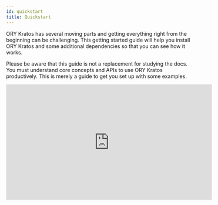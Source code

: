 ```yaml
---
id: quickstart
title: Quickstart
---
```



ORY Kratos has several moving parts and getting everything right from the
beginning can be challenging. This getting started guide will help you install
ORY Kratos and some additional dependencies so that you can see how it works.

Please be aware that this guide is not a replacement for studying the docs. You
must understand core concepts and APIs to use ORY Kratos productively. This is
merely a guide to get you set up with some examples.

<iframe
  width="560"
  height="315"
  src="https://www.youtube.com/embed/5t1Zr_zJc7E"
  frameborder="0"
  allowfullscreen
/>

## Use Case: Application Login and Registration

This section gives you some context on what we want to achieve and what tools we
need for that. You will also learn about the network set up we picked for this
guide.

This quickstart guide operates on the assumption that we are writing a NodeJS
app called **SecureApp**. This app is using nothing fancy - some ExpressJS and a
bit of HTML Templating using Handlebars. We do want to use TypeScript, but only
because it's more readable - not because we're doing anything out of the
ordinary!

You could pick any technology here, of course. This works with Swift, ReactJS,
or Angular (client side) as well as with PHP, Ruby, Python, Java (server side) -
you name it! We picked NodeJS + TypeScript because we believe it is the easiest
to understand, and because JavaScript and NodeJS are universally understood and
easy to install.

We know that SecureApp will need to have some type of dashboard and that it
needs users. Therefore, we need:

- Login
- Logout
- Registration
- Profile management ("update first name", "update avatar", etc.)
- Credentials Management ("add a new recovery email", "change password", etc.)
- Account Recovery ("password reset")
- Email Verification
- Two Factor Authentication
- "Sign in with Google" and "Sign in with GitHub"

and of course:

- A dashboard that shows
  `Hello {{ traits.name.first }} {{ traits.name.last }}}!` which is only visible
  when the user is signed in.

## Setup

As you might already know, ORY Kratos is API-only; it does not have a UI or HTML
templating engine. We will implement all the user-facing UIs like "dashboard",
"login", and "registration" in our NodeJS SecureApp!

To ensure that no one can access the dashboard without prior authentication
(login), we can use a small piece of code (here ExpressJS) to do that:

<CodeFromRemote
  lang="js"
  link="https://github.com/ory/kratos-selfservice-ui-node/blob/master/src/middleware/simple.ts"
  src="https://raw.githubusercontent.com/ory/kratos-selfservice-ui-node/master/src/middleware/simple.ts"
/>

:::info

ORY Kratos is not just an API: it uses cookies, HTTP redirects, anti-CSRF tokens
and more so you don't have to.

:::

The SecureApp and ORY Kratos need to share cookies in order for anti-CSRF tokens
and login sessions to work. Because the quickstart runs on different ports on
`127.0.0.1` there is nothing we need to do to get this all working. In
environments where you have multiple sub-domains or reverse proxies, the set up
will be a bit more sophisticated. You can find more information about the
different set up possibilities in the
[Getting Cookies to Work on Multi-Domains Guide](guides/multi-domain-cookies.mdx).

ORY Kratos does not ship with an administrative user interface. You must
implement that yourself or choose the ORY Cloud offering (to be announced). In
this quickstart we will use ORY Kratos' CLI to interact with ORY Kratos' APIs.

The quickstart also comes with [MailSlurper](https://mailslurper.com), a mock
SMTP server the demo uses to show how email verification works.

### Clone ORY Kratos and Run it in Docker

To get this example working, you will need Git,
[Docker](https://docs.docker.com/get-docker/), and
[Docker Compose](https://docs.docker.com/compose/install/) installed on your
system. No other dependencies are required. Before you start, make sure that
Docker has enough disk space.

:::tip

This tutorial uses Docker-Compose volumes which have reported to run out of disk
space. Check the remaining disk space using `docker system df`. If the volumes
are above the 85% threshold,
[prune old Docker objects](https://docs.docker.com/config/pruning/) before you
start!

:::

:::tip

If you encounter build errors (e.g. network timeout), make sure that the network
is running correctly and run `make docker` again. If the problem persists, feel
free to [open an issue](https://github.com/ory/kratos/issues/new/choose).

:::

Let's clone ORY Kratos and run `docker-compose`:

```shell script
git clone https://github.com/ory/kratos.git
cd kratos
git checkout v0.5.3-alpha.1

docker pull oryd/kratos:latest-sqlite
docker pull oryd/kratos-selfservice-ui-node:latest
docker-compose -f quickstart.yml -f quickstart-standalone.yml up --build --force-recreate
```

This might take a minute or two. Once the output slows down and logs indicate a
healthy system you're ready to roll! A healthy system will show something along
the lines of (the order of messages might be reversed):

```
kratos_1 | time="2020-01-20T14:52:13Z" level=info msg="Starting the admin httpd on: 0.0.0.0:4434"
kratos_1 | time="2020-01-20T14:52:13Z" level=info msg="Starting the public httpd on: 0.0.0.0:4433"
```

:::note

There are two important factors to get a fully functional system:

- You need to make sure that ports `4455`, `4433`, `4434`, and `4436`&nbsp;
  [are free](https://serverfault.com/questions/309052/check-if-port-is-open-or-closed-on-a-linux-server).
- Make sure to always use `127.0.0.1` as the hostname; never use `localhost`!
  This is important because browsers treat these two as separate domains and
  will therefore have issues with setting and using cookies correctly.

:::

You might notice that no database is being used in this example. ORY Kratos
supports SQLite, PostgreSQL, MySQL, and CockroachDB as database backends. For
the quickstart, we're mounting a persistent volume to store the SQLite database
in.

Future guides will explain how to set up a production system.

### Network Architecture

This demo makes use of several services:

1. [ORY Kratos](https://github.com/ory/kratos)
   - Public ("Browser") API (port 4433)
   - Admin API (port 4434) - This is only made public so we can test via the
     CLI.
2. [SecureApp](http://github.com/ory/kratos-selfservice-ui-node)
   - Public (port 4455) - an example application written in NodeJS that
     implements the login, registration, logout, dashboard, and other UIs.
3. [MailSlurper](https://github.com/mailslurper)
   - Public (port 4436) - a development SMTP server which ORY Kratos will use to
     send emails.

To better understand the application architecture, let's take a look at the
network configuration. This assumes that you have at least some understanding of
how Docker networks work:

<Mermaid
  chart={`
graph TD
subgraph hn[Host Network]
    B[Browser]
    B-->|Can access URLs via 127.0.0.1:4455|OKPHN
    B-->|Can access URLs via 127.0.0.1:4433|PAPI
    B-->|Can access UI via 127.0.0.1:4436|SMTPUI
    OKPHN([SecureApp exposed at :4455])
    SMTPUI([MailSlurper UI exposed at :4436])
    PAPI([ORY Kratos Public API exposed at :4433])
end
subgraph dn["Internal Docker Network (intranet)"]
    OKPHN-.->SA
    SMTPUI-.->SMTP
    PAPI-.->OK
    SA-->|Talks to and validates login sessions using|OK
    OK-->|Sends mail via|SMTP
    OK[ORY Kratos]
    SA["SecureApp (ORY Kratos SelfService UI Node Example)"]
    SMTP["SMTP Server (MailSlurper)"]
end
`}
/>

## Perform Registration, Login, and Logout

Enough theory, it's time to get this thing going! Let's start by trying to open
the dashboard - **go to
[127.0.0.1:4455/dashboard](http://127.0.0.1:4455/dashboard)**.

You should notice that you're ending up at the login endpoint instead of the
dashboard:

![Login screen of your secured app](images/quickstart/secureapp-login.png)

Looking at the network stack, you can see two redirects happening:

![Network trace of your secured app](images/quickstart/secureapp-login-ntrace.png)

Here's a play-by-play of what happened:

1. SecureApp used the ORY Kratos JavaScript language client to guard the
   `/dashboard` route. The ORY Kratos client checked the cookies from the
   request and saw you were not logged in.
2. The route guard redirected you from `/dashboard` to `/auth/login`. ORY
   Kratos' browser API requires a `<flow_id>` in order to log you in. It looked
   for this ID in the URL as a query parameter but couldn't find it.
3. `/auth/login` redirected you to
   `http://127.0.0.1:4433/self-service/login/browser`, which is one of ORY
   Kratos' APIs used for logging in browser-based applications.
4. ORY Kratos performed some security checks, prepared form data, created a
   `csrf_token`, and redirected the browser to `/auth/login?flow=<flow_id>`.
5. SecureApp handled the `/auth/login` route, found the `<flow_id>` in the URL
   query parameter, and used it to make an HTTP request to
   `http://kratos:4434/self-service/login/flows?id=<flow_id>`. Notice the URI is
   `kratos:4434` because SecureApp is making a server-side HTTP request via
   Docker's private network to ORY Kratos' Admin API.
6. ORY Kratos responded with data which SecureApp used to render the HTML login
   form.

:::note

Your rendered login form should be a standard HTML `<form>`. AJAX requests will
not work!

:::

We can use `curl` to see what ORY Kratos responds with. Try visiting
`http://127.0.0.1:4455/auth/login`, copying the generated `<flow_id>`, and
making the request yourself:

```shell script
# curl -s "http://127.0.0.1:4434/self-service/login/flows?id=ee6e1565-d3c3-4f3a-a6ff-0ba6b3a6481b" \
$ curl -s "http://127.0.0.1:4434/self-service/login/flows?id=<flow_id>" \
  | jq

{
  "id": "ee6e1565-d3c3-4f3a-a6ff-0ba6b3a6481b",
  "type": "browser",
  "expires_at": "2020-09-13T10:49:54.8295242Z",
  "issued_at": "2020-09-13T10:39:54.8295242Z",
  "request_url": "http://127.0.0.1:4433/self-service/login/browser",
  "methods": {
    "password": {
      "method": "password",
      "config": {
        "action": "http://127.0.0.1:4433/self-service/login/methods/password?flow=ee6e1565-d3c3-4f3a-a6ff-0ba6b3a6481b",
        "method": "POST",
        "fields": [
          {
            "name": "identifier",
            "type": "text",
            "required": true,
            "value": ""
          },
          {
            "name": "password",
            "type": "password",
            "required": true
          },
          {
            "name": "csrf_token",
            "type": "hidden",
            "required": true,
            "value": "lNrB8sW2fZY6xnnA91V7ISYrUVcJbmRCOoGHjsnsfI7MsIL5RTbuWFm5TRv1azQW+7IRCfnt2Ch6pC42/45sJQ=="
          }
        ]
      }
    }
  },
  "forced": false
}
```

This flow also works with Single Page Apps (SPA) and frameworks like Angular or
ReactJS. For more details about the specific flows (login, registration, logout,
etc.), head over to the [concept](concepts/index.md) chapter.

Let's move on to the next flow - registration! Click on "Register new account",
which initiates a flow similar to the one we just used:

![Registration screen of your secured app](images/quickstart/secureapp-registration.png)

The network trace should look familiar by now:

![Registration with network trace screen of your secured app](images/quickstart/secureapp-registration-ntrace.png)

If we try to sign up using a password like `123456`, Krato's password policy
will complain:

![Registration with network trace screen of your secured app](images/quickstart/secureapp-registration-pwpolicy.png)

The error message is coming directly from ORY Kratos' Admin API:

```shell script
# curl -s "http://127.0.0.1:4433/self-service/registration/flows?id=2b1f8c5d-e830-4068-97b8-35f776df9217" \
$ curl -s "http://127.0.0.1:4433/self-service/registration/flows?id=<flow_id>" \
  | jq

{
  "id": "2b1f8c5d-e830-4068-97b8-35f776df9217",
  "type": "browser",
  "expires_at": "2020-09-13T10:53:15.1774019Z",
  "issued_at": "2020-09-13T10:43:15.1774019Z",
  "request_url": "http://127.0.0.1:4433/self-service/registration/browser",
  "active": "password",
  "messages": null,
  "methods": {
    "password": {
      "method": "password",
      "config": {
        "action": "http://127.0.0.1:4433/self-service/registration/methods/password?flow=2b1f8c5d-e830-4068-97b8-35f776df9217",
        "method": "POST",
        "fields": [
          {
            "name": "csrf_token",
            "type": "hidden",
            "required": true,
            "value": "1IlHWNjkAZxuYhO82WPgNTgujKsUSaW87j6og/20i2uM4wRTWGSSUg0dJ2fbXa8C5bfM9eTKGdauGwE7y9abwA=="
          },
          {
            "name": "password",
            "type": "password",
            "required": true,
            "messages": [
              {
                "id": 4000005,
                "text": "The password can not be used because the password has been found in at least 23597311 data breaches and must no longer be used..",
                "type": "error",
                "context": {
                  "reason": "the password has been found in at least 23597311 data breaches and must no longer be used."
                }
              }
            ]
          },
          {
            "name": "traits.email",
            "type": "text",
            "value": "foo@ory.sh"
          },
          {
            "name": "traits.name.first",
            "type": "text",
            "value": "Ory"
          },
          {
            "name": "traits.name.last",
            "type": "text",
            "value": "Corp"
          }
        ]
      }
    }
  }
}
```

Setting a password that doesn't violate these policies, we will be immediately
redirected to the dashboard:

![SecureApp Dashboard](images/quickstart/secureapp-dashboard.png)

By clicking the "logout" icon in the top right, you will be redirected to the
login screen again where you will be able to use your credentials to log back in
again. Exciting!

### Understanding How Login and Registration Works

Head over to the [Self-Service Flows Chapter](self-service.mdx) for an in-depth
explanation of how each individual flow works.

### Email Verification

As you've signed up, an email was sent to the email address you used. Because
the quickstart uses a fake SMTP server, the email did not arrive in your inbox.
You can retrieve the email however by opening the MailSlurper UI at
[127.0.0.1:4436](http://127.0.0.1:4436).

You should see something like this:

![User Email Verification](images/quickstart/mailslurper-quickstart.png)

If not, hard refresh the tab or click on the home icon in the menu bar.

Next, click the verification link. You will end up at the dashboard, with a
verified email address (check the `verified` and `verified_at` field in the JSON
response):

![SecureApp Dashboard](images/quickstart/secureapp-verified-dashboard.png)

To re-request the verification email, fill out the form at
[127.0.0.1:4455/verify](http://127.0.0.1:4455/verify).

To learn more about verification recovery, head over to the
[Email and Phone Verification and Account Activation Documentation](self-service/flows/verify-email-account-activation.mdx).

### Account Recovery

The quickstart has account recovery enabled. To recover an account, log out and
click on "Recover account":

![Click on recover account](images/quickstart/quickstart-recover-i.png)

The next screen shows a HTML form where you enter your email address:

![Enter your email address](images/quickstart/quickstart-recover-ii.png)

Hit "submit" and check the emails for the account recovery message:

![Check your email for the password reset email](images/quickstart/quickstart-recover-iii.png)

Click the link, and change your password:

![Change your password](images/quickstart/quickstart-recover-iv.png)

You are now able to sign in with the new password. To learn more about account
recovery, head over to the
[Account Recovery Documentation](self-service/flows/account-recovery.mdx).

#### Configuration

You can find all configuration files used for this quickstart guide in
[`./contrib/quickstart/kratos`](https://github.com/ory/kratos/tree/v0.5.3-alpha.1/contrib/quickstart/kratos/email-password)
,
[`./quickstart.yml`](https://github.com/ory/kratos/blob/v0.5.3-alpha.1/quickstart.yml),
and
[`./quickstart-standalone.yml`](https://github.com/ory/kratos/blob/v0.5.3-alpha.1/quickstart-standalone.yml).
To understand what each of those configuration files does, consult the other
chapters of this documentation.

:::note

To get a minimal version of ORY Kratos running, you need to set configuration
values for
[`identity.default_schema_url`](https://github.com/ory/kratos/blob/v0.5.3-alpha.1/contrib/quickstart/kratos/email-password/.kratos.yml#L67)
and
[`DSN`](https://github.com/ory/kratos/blob/v0.5.3-alpha.1/quickstart.yml#L42).
You should also configure
[`selfservice.flows.*.ui_url`](https://github.com/ory/kratos/blob/v0.5.3-alpha.1/contrib/quickstart/kratos/email-password/.kratos.yml#L40)
or else Kratos will use fallback URLs.

:::

In the future, this guide will support more use cases such as:

- GitHub to login and registration

## Cleaning Up Docker

To clean everything up, you need to bring down the Docker Compose environment
and remove all mounted volumes.

```shell script
docker-compose -f quickstart.yml down -v
docker-compose -f quickstart.yml rm -fsv
```

## Next Steps

Here is some information if you want to modify the quickstart to test ORY Kratos
in with different settings.

**Using different databases**

If you want to run the quickstart with PostgreSQL, run the following
docker-compose:
`docker-compose -f quickstart.yml -f quickstart-standalone.yml -f quickstart-postgres.yml up --build --force-recreate`

If you want to run the quickstart with CockroachDB, run the following
docker-compose:
`docker-compose -f quickstart.yml -f quickstart-standalone.yml -f quickstart-crdb.yml up --build --force-recreate`

If you want to run the quickstart with MySQL, run the following docker-compose:
`docker-compose -f quickstart.yml -f quickstart-standalone.yml -f quickstart-mysql.yml up --build --force-recreate`

**Changing ports**

If you want to change ports for the SelfService-UI, you need to change them in
`quickstart.yml` as well as in the
`contrib/quickstart/kratos/email-password/.kratos.yml` accordingly.

Note that you also need to change the ports for flows (error, settings,
recovery, verification, logout, login, registration).

The same procedure applies if you want to change ports for the Public UI/Admin
UI or the Mailslurper.

**Hooks**

If you want to change the redirects happening after registration,login or a
settings change, take a look at this document:
[Hooks](self-service/hooks/index).

If you delete the `session` hook from `kratos.yml`, the user will _not_ be
immediately signed in after registration.

**OIDC**

If you want to test ORY Kratos integration with different OIDC providers, you
will find more information in this document:
[OIDC](guides/sign-in-with-github-google-facebook-linkedin.mdx)
